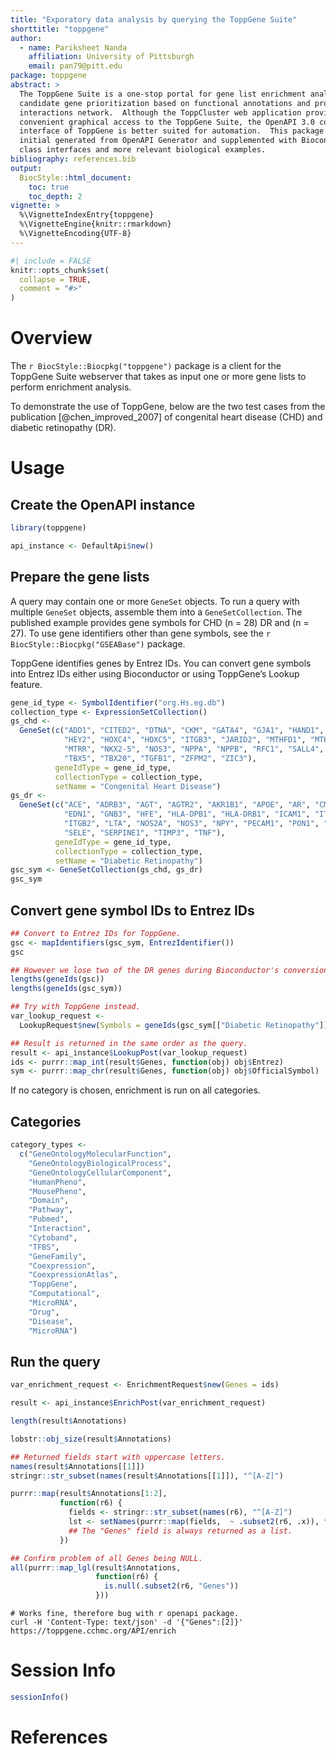 ```yaml
---
title: "Exporatory data analysis by querying the ToppGene Suite"
shorttitle: "toppgene"
author:
  - name: Pariksheet Nanda
    affiliation: University of Pittsburgh
    email: pan79@pitt.edu
package: toppgene
abstract: >  
  The ToppGene Suite is a one-stop portal for gene list enrichment analysis and
  candidate gene prioritization based on functional annotations and protein
  interactions network.  Although the ToppCluster web application provides
  convenient graphical access to the ToppGene Suite, the OpenAPI 3.0 compliant
  interface of ToppGene is better suited for automation.  This package was
  initial generated from OpenAPI Generator and supplemented with Bioconductor
  class interfaces and more relevant biological examples.
bibliography: references.bib
output:
  BiocStyle::html_document:
    toc: true
    toc_depth: 2
vignette: >
  %\VignetteIndexEntry{toppgene}
  %\VignetteEngine{knitr::rmarkdown}
  %\VignetteEncoding{UTF-8}
---
```


```r
#| include = FALSE
knitr::opts_chunk$set(
  collapse = TRUE,
  comment = "#>"
)
```

<!-- markdownlint-disable MD025 -->

# Overview

The `r BiocStyle::Biocpkg("toppgene")` package
is a client for the ToppGene Suite webserver
that takes as input one or more gene lists
to perform enrichment analysis.

To demonstrate the use of ToppGene,
below are the two test cases from the publication [@chen_improved_2007]
of congenital heart disease (CHD) and diabetic retinopathy (DR).

# Usage

## Create the OpenAPI instance

```r
library(toppgene)

api_instance <- DefaultApi$new()
```

## Prepare the gene lists

A query may contain one or more `GeneSet` objects.
To run a query with multiple `GeneSet` objects,
assemble them into a `GeneSetCollection`.
The published example provides gene symbols for CHD (n = 28) DR and (n = 27).
To use gene identifiers other than gene symbols,
see the `r BiocStyle::Biocpkg("GSEABase")` package.

ToppGene identifies genes by Entrez IDs.
You can convert gene symbols into Entrez IDs
either using Bioconductor or using ToppGene's Lookup feature.

```r
gene_id_type <- SymbolIdentifier("org.Hs.eg.db")
collection_type <- ExpressionSetCollection()
gs_chd <-
  GeneSet(c("ADD1", "CITED2", "DTNA", "CKM", "GATA4", "GJA1", "HAND1", "HAND2",
            "HEY2", "HOXC4", "HOXC5", "ITGB3", "JARID2", "MTHFD1", "MTHFR",
            "MTRR", "NKX2-5", "NOS3", "NPPA", "NPPB", "RFC1", "SALL4", "TBX1",
            "TBX5", "TBX20", "TGFB1", "ZFPM2", "ZIC3"),
          geneIdType = gene_id_type,
          collectionType = collection_type,
          setName = "Congenital Heart Disease")
gs_dr <-
  GeneSet(c("ACE", "ADRB3", "AGT", "AGTR2", "AKR1B1", "APOE", "AR", "CMA1",
            "EDN1", "GNB3", "HFE", "HLA-DPB1", "HLA-DRB1", "ICAM1", "ITGA2B",
            "ITGB2", "LTA", "NOS2A", "NOS3", "NPY", "PECAM1", "PON1", "RAGE",
            "SELE", "SERPINE1", "TIMP3", "TNF"),
          geneIdType = gene_id_type,
          collectionType = collection_type,
          setName = "Diabetic Retinopathy")
gsc_sym <- GeneSetCollection(gs_chd, gs_dr)
gsc_sym
```

## Convert gene symbol IDs to Entrez IDs

```r
## Convert to Entrez IDs for ToppGene.
gsc <- mapIdentifiers(gsc_sym, EntrezIdentifier())
gsc

## However we lose two of the DR genes during Bioconductor's conversion:
lengths(geneIds(gsc))
lengths(geneIds(gsc_sym))

## Try with ToppGene instead.
var_lookup_request <-
  LookupRequest$new(Symbols = geneIds(gsc_sym[["Diabetic Retinopathy"]]))

## Result is returned in the same order as the query.
result <- api_instance$LookupPost(var_lookup_request)
ids <- purrr::map_int(result$Genes, function(obj) obj$Entrez)
sym <- purrr::map_chr(result$Genes, function(obj) obj$OfficialSymbol)
```

If no category is chosen, enrichment is run on all categories.

## Categories

```r
category_types <-
  c("GeneOntologyMolecularFunction",
    "GeneOntologyBiologicalProcess",
    "GeneOntologyCellularComponent",
    "HumanPheno",
    "MousePheno",
    "Domain",
    "Pathway",
    "Pubmed",
    "Interaction",
    "Cytoband",
    "TFBS",
    "GeneFamily",
    "Coexpression",
    "CoexpressionAtlas",
    "ToppGene",
    "Computational",
    "MicroRNA",
    "Drug",
    "Disease",
    "MicroRNA")
```

## Run the query

```r
var_enrichment_request <- EnrichmentRequest$new(Genes = ids)

result <- api_instance$EnrichPost(var_enrichment_request)

length(result$Annotations)

lobstr::obj_size(result$Annotations)

## Returned fields start with uppercase letters.
names(result$Annotations[[1]])
stringr::str_subset(names(result$Annotations[[1]]), "^[A-Z]")

purrr::map(result$Annotations[1:2],
           function(r6) {
             fields <- stringr::str_subset(names(r6), "^[A-Z]")
             lst <- setNames(purrr::map(fields,  ~ .subset2(r6, .x)), fields)
             ## The "Genes" field is always returned as a list.
           })

## Confirm problem of all Genes being NULL.
all(purrr::map_lgl(result$Annotations,
                   function(r6) {
                     is.null(.subset2(r6, "Genes"))
                   }))
```

```shell
# Works fine, therefore bug with r openapi package.
curl -H 'Content-Type: text/json' -d '{"Genes":[2]}' https://toppgene.cchmc.org/API/enrich
```

# Session Info {.unnumbered}

```r
sessionInfo()
```

# References {.unnumbered}
